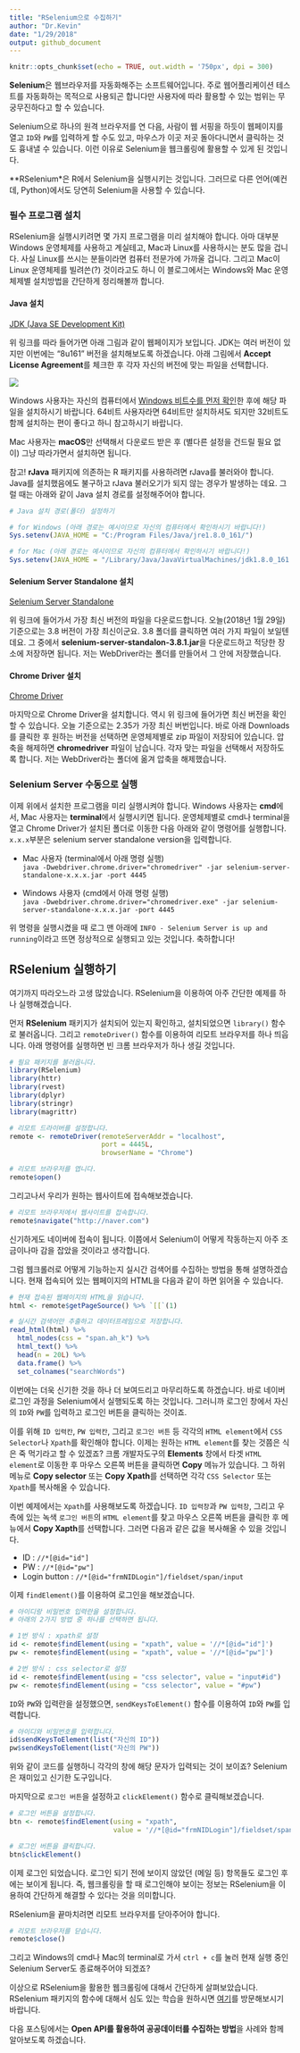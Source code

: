 ```yaml
---
title: "RSelenium으로 수집하기"
author: "Dr.Kevin"
date: "1/29/2018"
output: github_document
---
```


```r
knitr::opts_chunk$set(echo = TRUE, out.width = '750px', dpi = 300)
```

**Selenium**은 웹브라우저를 자동화해주는 소프트웨어입니다. 주로 웹어플리케이션 테스트를 자동화하는 목적으로 사용되곤 합니다만 사용자에 따라 활용할 수 있는 범위는 무궁무진하다고 할 수 있습니다.

Selenium으로 하나의 원격 브라우저를 연 다음, 사람이 웹 서핑을 하듯이 웹페이지를 열고 `ID`와 `PW`를 입력하게 할 수도 있고, 마우스가 이곳 저곳 돌아다니면서 클릭하는 것도 흉내낼 수 있습니다. 이런 이유로 Selenium을 웹크롤링에 활용할 수 있게 된 것입니다. 

**RSelenium*은 R에서 Selenium을 실행시키는 것입니다. 그러므로 다른 언어(예컨데, Python)에서도 당연히 Selenium을 사용할 수 있습니다. 

### 필수 프로그램 설치

RSelenium을 실행시키려면 몇 가지 프로그램을 미리 설치해야 합니다. 아마 대부분 Windows 운영체제를 사용하고 계실테고, Mac과 Linux를 사용하시는 분도 많을 겁니다. 사실 Linux를 쓰시는 분들이라면 컴퓨터 전문가에 가까울 겁니다. 그리고 Mac이 Linux 운영체제를 빌려쓴(?) 것이라고도 하니 이 블로그에서는 Windows와 Mac 운영체제별 설치방법을 간단하게 정리해볼까 합니다. 

#### Java 설치 

[JDK (Java SE Development Kit)](http://www.oracle.com/technetwork/java/javase/downloads/jdk8-downloads-2133151.html)

위 링크를 따라 들어가면 아래 그림과 같이 웹페이지가 보입니다. JDK는 여러 버전이 있지만 이번에는 "8u161" 버전을 설치해보도록 하겠습니다. 아래 그림에서 **Accept License Agreement**를 체크한 후 각자 자신의 버전에 맞는 파일을 선택합니다. 

![](https://raw.githubusercontent.com/MrKevinNa/MrKevinNa.github.io/master/images/2018-01-29-R-Crawler-5_files/Webpage%20for%20JDK.png)

Windows 사용자는 자신의 컴퓨터에서 [Windows 비트수를 먼저 확인](https://support.microsoft.com/ko-kr/help/13443/windows-which-operating-system)한 후에 해당 파일을 설치하시기 바랍니다. 64비트 사용자라면 64비트만 설치하셔도 되지만 32비트도 함께 설치하는 편이 좋다고 하니 참고하시기 바랍니다. 

Mac 사용자는 **macOS**만 선택해서 다운로드 받은 후 (별다른 설정을 건드릴 필요 없이) 그냥 따라가면서 설치하면 됩니다. 

참고! **rJava** 패키지에 의존하는 R 패키지를 사용하려면 rJava를 불러와야 합니다. Java를 설치했음에도 불구하고 rJava 불러오기가 되지 않는 경우가 발생하는 데요. 그럴 때는 아래와 같이 Java 설치 경로를 설정해주어야 합니다.

```r
# Java 설치 경로(폴더) 설정하기 

# for Windows (아래 경로는 예시이므로 자신의 컴퓨터에서 확인하시기 바랍니다!)
Sys.setenv(JAVA_HOME = "C:/Program Files/Java/jre1.8.0_161/")

# for Mac (아래 경로는 예시이므로 자신의 컴퓨터에서 확인하시기 바랍니다!)
Sys.setenv(JAVA_HOME = "/Library/Java/JavaVirtualMachines/jdk1.8.0_161.jdk/Contents/Home/jre")
```

#### Selenium Server Standalone 설치

[Selenium Server Standalone](http://selenium-release.storage.googleapis.com/index.html)

위 링크에 들어가서 가장 최신 버전의 파일을 다운로드합니다. 오늘(2018년 1월 29일) 기준으로는 3.8 버전이 가장 최신이군요. 3.8 폴더를 클릭하면 여러 가지 파일이 보일텐데요. 그 중에서 **selenium-server-standalon-3.8.1.jar**을 다운로드하고 적당한 장소에 저장하면 됩니다. 저는 WebDriver라는 폴더를 만들어서 그 안에 저장했습니다. 

#### Chrome Driver 설치

[Chrome Driver](https://sites.google.com/a/chromium.org/chromedriver/)

마지막으로 Chrome Driver을 설치합니다. 역시 위 링크에 들어가면 최신 버전을 확인할 수 있습니다. 오늘 기준으로는 2.35가 가장 최신 버번입니다. 바로 아래 Downloads를 클릭한 후 원하는 버전을 선택하면 운영체제별로 zip 파일이 저장되어 있습니다. 압축을 해제하면 **chromedriver** 파일이 남습니다. 각자 맞는 파일을 선택해서 저장하도록 합니다. 저는 WebDriver라는 폴더에 옮겨 압축을 해제했습니다.

### Selenium Server 수동으로 실행

이제 위에서 설치한 프로그램을 미리 실행시켜야 합니다. Windows 사용자는 **cmd**에서, Mac 사용자는 **terminal**에서 실행시키면 됩니다. 운영체제별로 cmd나 terminal을 열고 Chrome Driver가 설치된 폴더로 이동한 다음 아래와 같이 명령어를 실행합니다. `x.x.x`부분은 selenium server standalone version을 입력합니다.

  - Mac 사용자 (terminal에서 아래 명령 실행)  
  `java -Dwebdriver.chrome.driver="chromedriver" -jar selenium-server-standalone-x.x.x.jar -port 4445`
  
  - Windows 사용자 (cmd에서 아래 명령 실행)  
  `java -Dwebdriver.chrome.driver="chromedriver.exe" -jar selenium-server-standalone-x.x.x.jar -port 4445`

위 명령을 실행시켰을 때 로그 맨 아래에 `INFO - Selenium Server is up and running`이라고 뜨면 정상적으로 실행되고 있는 것입니다. 축하합니다! 

## RSelenium 실행하기

여기까지 따라오느라 고생 많았습니다. RSelenium을 이용하여 아주 간단한 예제를 하나 실행해겠습니다. 

먼저 **RSelenium** 패키지가 설치되어 있는지 확인하고, 설치되었으면 `library()` 함수로 불러옵니다. 그리고 `remoteDriver()` 함수를 이용하여 리모트 브라우저를 하나 띄웁니다. 아래 명령어를 실행하면 빈 크롬 브라우저가 하나 생길 것입니다. 

```r
# 필요 패키지를 불러옵니다.
library(RSelenium)
library(httr)
library(rvest)
library(dplyr)
library(stringr)
library(magrittr)

# 리모트 드라이버를 설정합니다.
remote <- remoteDriver(remoteServerAddr = "localhost",
                       port = 4445L,
                       browserName = "Chrome")

# 리모트 브라우저를 엽니다.
remote$open()
```

그리고나서 우리가 원하는 웹사이트에 접속해보겠습니다.

```r
# 리모트 브라우저에서 웹사이트를 접속합니다.
remote$navigate("http://naver.com")
```

신기하게도 네이버에 접속이 됩니다. 이쯤에서 Selenium이 어떻게 작동하는지 아주 조금이나마 감을 잡았을 것이라고 생각합니다. 

그럼 웹크롤러로 어떻게 기능하는지 실시간 검색어를 수집하는 방법을 통해 설명하겠습니다. 현재 접속되어 있는 웹페이지의 HTML을 다음과 같이 하면 읽어올 수 있습니다. 

```r
# 현재 접속된 웹페이지의 HTML을 읽습니다.
html <- remote$getPageSource() %>% `[[`(1)

# 실시간 검색어만 추출하고 데이터프레임으로 저장합니다.
read_html(html) %>% 
  html_nodes(css = "span.ah_k") %>% 
  html_text() %>% 
  head(n = 20L) %>% 
  data.frame() %>% 
  set_colnames("searchWords")
```

이번에는 더욱 신기한 것을 하나 더 보여드리고 마무리하도록 하겠습니다. 바로 네이버 로그인 과정을 Selenium에서 실행되도록 하는 것입니다. 그러니까 로그인 창에서 자신의 `ID`와 `PW`를 입력하고 로그인 버튼을 클릭하는 것이죠.

이를 위해 `ID 입력칸`, `PW 입력칸`, 그리고 `로그인 버튼` 등 각각의 `HTML element`에서 `CSS Selector`나 `Xpath`를 확인해야 합니다. 이제는 원하는 `HTML element`를 찾는 것쯤은 식은 죽 먹기라고 할 수 있겠죠? 크롬 개발자도구의 **Elements** 창에서 타겟 `HTML element`로 이동한 후 마우스 오른쪽 버튼을 클릭하면 **Copy** 메뉴가 있습니다. 그 하위 메뉴로 **Copy selector** 또는 **Copy Xpath**를 선택하면 각각 `CSS Selector` 또는 `Xpath`를 복사해올 수 있습니다.

이번 예제에서는 `Xpath`를 사용해보도록 하겠습니다. `ID 입력창`과 `PW 입력창`, 그리고 우측에 있는 녹색 `로그인 버튼`의 `HTML element`를 찾고 마우스 오른쪽 버튼을 클릭한 후 메뉴에서 **Copy Xapth**를 선택합니다. 그러면 다음과 같은 값을 복사해올 수 있을 것입니다. 

  - ID : `//*[@id="id"]`  
  - PW : `//*[@id="pw"]`  
  - Login button : `//*[@id="frmNIDLogin"]/fieldset/span/input`  

이제 `findElement()`를 이용하여 로그인을 해보겠습니다. 

```r
# 아이디랑 비밀번호 입력란을 설정합니다.
# 아래의 2가지 방법 중 하나를 선택하면 됩니다. 

# 1번 방식 : xpath로 설정 
id <- remote$findElement(using = "xpath", value = '//*[@id="id"]')
pw <- remote$findElement(using = "xpath", value = '//*[@id="pw"]')

# 2번 방식 : css selector로 설정
id <- remote$findElement(using = "css selector", value = "input#id")
pw <- remote$findElement(using = "css selector", value = "#pw")
```

`ID`와 `PW`와 입력란을 설정했으면, `sendKeysToElement()` 함수를 이용하여 `ID`와 `PW`를 입력합니다. 

```r
# 아이디와 비밀번호를 입력합니다.
id$sendKeysToElement(list("자신의 ID"))
pw$sendKeysToElement(list("자신의 PW"))
```

위와 같이 코드를 실행하니 각각의 창에 해당 문자가 입력되는 것이 보이죠? Selenium은 재미있고 신기한 도구입니다.

마지막으로 `로그인 버튼`을 설정하고 `clickElement()` 함수로 클릭해보겠습니다. 

```r
# 로그인 버튼을 설정합니다. 
btn <- remote$findElement(using = "xpath", 
                          value = '//*[@id="frmNIDLogin"]/fieldset/span/input')

# 로그인 버튼을 클릭합니다.
btn$clickElement()
```

이제 로그인 되었습니다. 로그인 되기 전에 보이지 않았던 (메일 등) 항목들도 로그인 후에는 보이게 됩니다. 즉, 웹크롤링을 할 때 로그인해야 보이는 정보는 RSelenium을 이용하여 간단하게 해결할 수 있다는 것을 의미합니다. 

RSelenium을 끝마치려면 리모트 브라우저를 닫아주어야 합니다. 

```r
# 리모트 브라우저를 닫습니다.
remote$close()
```

그리고 Windows의 cmd나 Mac의 terminal로 가서 `ctrl + c`를 눌러 현재 실행 중인 Selenium Server도 종료해주어야 되겠죠? 

이상으로 RSelenium을 활용한 웹크롤링에 대해서 간단하게 살펴보았습니다. RSelenium 패키지의 함수에 대해서 심도 있는 학습을 원하시면 [여기](http://www.computerworld.com/article/2971265/application-development/how-to-drive-a-web-browser-with-r-and-rselenium.html)를 방문해보시기 바랍니다. 

다음 포스팅에서는 **Open API를 활용하여 공공데이터를 수집하는 방법**을 사례와 함께 알아보도록 하겠습니다.
